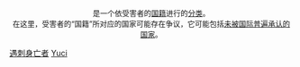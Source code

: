 <div class="messagebox metadata plainlinks" style="font-size: small">
<center>'''{{PAGENAME}}'''是一个依受害者的[[国籍|国籍]]进行的[[Wikipedia:分类|分类]]。<br>
在这里，受害者的“国籍”所对应的国家可能存在争议，它可能包括[[未被國際普遍承認的國家列表|未被国际普遍承认的国家]]。</center>
</div>
[[Category:遇刺身亡者|]]
[[Category:按國籍分類|Yuci]]